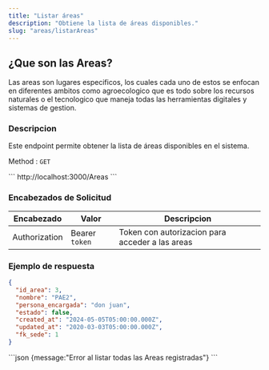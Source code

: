 ```yaml
---
title: "Listar áreas"
description: "Obtiene la lista de áreas disponibles."
slug: "areas/listarAreas"
---
```



<h2>¿Que son las Areas?</h2>

Las areas son lugares especificos, los cuales cada uno de estos se enfocan en diferentes ambitos como agroecologico que es todo sobre los recursos naturales o el tecnologico que maneja todas las herramientas digitales y sistemas de gestion.


<h3>Descripcion</h3>

Este endpoint permite obtener la lista de áreas disponibles en el sistema.

Method : `GET`

<Tabs>
  <TabItem label="Endpoint">
  ```
  http://localhost:3000/Areas
  ```
  </TabItem>
</Tabs>

<h3>Encabezados de Solicitud</h3>

| Encabezado | Valor | Descripcion
|----------|-------| -------
| Authorization |  Bearer `token` | Token con autorizacion para acceder a las areas


<h3>Ejemplo de respuesta</h3>


<Tabs>
  <TabItem label="Status 200">

  ```json
{
    "id_area": 3,
    "nombre": "PAE2",
    "persona_encargada": "don juan",
    "estado": false,
    "created_at": "2024-05-05T05:00:00.000Z",
    "updated_at": "2020-03-03T05:00:00.000Z",
    "fk_sede": 1
}
```
  </TabItem>

  <TabItem label="Status 400">
  ```json
  {message:"Error al listar todas las Areas registradas"}
  ```
  </TabItem>
</Tabs>



